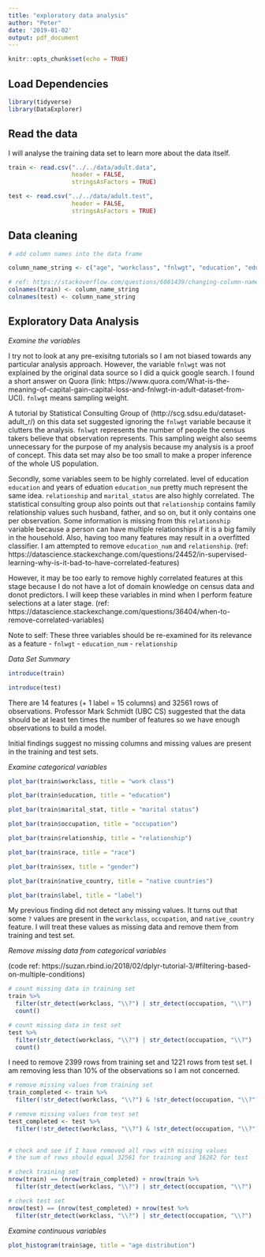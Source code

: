 ```yaml
---
title: "exploratory data analysis"
author: "Peter"
date: '2019-01-02'
output: pdf_document
---
```


```r
knitr::opts_chunk$set(echo = TRUE)
```

## Load Dependencies

```r

library(tidyverse)
library(DataExplorer)
```


## Read the data

I will analyse the training data set to learn more about the data itself.

```r

train <- read.csv("../../data/adult.data", 
                  header = FALSE,
                  stringsAsFactors = TRUE)

test <- read.csv("../../data/adult.test", 
                  header = FALSE,
                  stringsAsFactors = TRUE)
```

## Data cleaning

```r

# add column names into the data frame

column_name_string <- c("age", "workclass", "fnlwgt", "education", "education_num", "marital_stat", "occupation", "relationship", "race", "sex", "capital_gain", "capital_loss", "hr_per_wk", "native_country", "label")

# ref: https://stackoverflow.com/questions/6081439/changing-column-names-of-a-data-frame
colnames(train) <- column_name_string
colnames(test) <- column_name_string
```

## Exploratory Data Analysis

*Examine the variables*

I try not to look at any pre-exisitng tutorials so I am not biased towards any particular analysis approach. However, the variable `fnlwgt` was not explained by the original data source so I did a quick google search. I found a short answer on Quora (link: https://www.quora.com/What-is-the-meaning-of-capital-gain-capital-loss-and-fnlwgt-in-adult-dataset-from-UCI). `fnlwgt` means sampling weight. 

A tutorial by Statistical Consulting Group of (http://scg.sdsu.edu/dataset-adult_r/) on this data set suggested ignoring the `fnlwgt` variable because it clutters the analysis. `fnlwgt` represents the number of people the census takers believe that observation represents. This sampling weight also seems unnecessary for the purpose of my analysis because my analysis is a proof of concept. This data set may also be too small to make a proper inference of the whole US population. 

Secondly, some variables seem to be highly correlated. level of education `education` and years of eduation `education_num` pretty much represent the same idea. `relationship` and `marital_status` are also highly correlated. The statistical consulting group also points out that `relationship` contains family relationship values such husband, father, and so on, but it only contains one per observation. Some information is missing from this `relationship` variable because a person can have multiple relationships if it is a big family in the household. Also, having too many features may result in a overfitted classifier. I am attempted to remove `education_num` and `relationship`. (ref: https://datascience.stackexchange.com/questions/24452/in-supervised-learning-why-is-it-bad-to-have-correlated-features)

However, it may be too early to remove highly correlated features at this stage because I do not have a lot of domain knowledge on census data and donot predictors. I will keep these variables in mind when I perform feature selections at a later stage. (ref: https://datascience.stackexchange.com/questions/36404/when-to-remove-correlated-variables) 

Note to self: These three variables should be re-examined for its relevance as a feature 
- `fnlwgt` 
- `education_num`
- `relationship` 

*Data Set Summary*

```r

introduce(train)


```


```r

introduce(test)

```


There are 14 features (+ 1 label = 15 columns) and 32561 rows of observations. Professor Mark Schmidt (UBC CS) suggested that the data should be at least ten times the number of features so we have enough observations to build a model. 

Initial findings suggest no missing columns and missing values are present in the training and test sets. 

*Examine categorical variables*

```r

plot_bar(train$workclass, title = "work class")

```

```r

plot_bar(train$education, title = "education")

```


```r

plot_bar(train$marital_stat, title = "marital status")

```


```r

plot_bar(train$occupation, title = "occupation")

```

```r

plot_bar(train$relationship, title = "relationship")

```


```r

plot_bar(train$race, title = "race")

```

```r

plot_bar(train$sex, title = "gender")

```


```r

plot_bar(train$native_country, title = "native countries")

```


```r

plot_bar(train$label, title = "label")

```


My previous finding did not detect any missing values. It turns out that some `?` values are present in the `workclass`, `occupation`, and `native_country` feature. I will treat these values as missing data and remove them from training and test set.

*Remove missing data from categorical variables*

(code ref: https://suzan.rbind.io/2018/02/dplyr-tutorial-3/#filtering-based-on-multiple-conditions)

```r

# count missing data in training set
train %>% 
  filter(str_detect(workclass, "\\?") | str_detect(occupation, "\\?") | str_detect(native_country, "\\?")) %>% 
  count()


```

```r

# count missing data in test set
test %>% 
  filter(str_detect(workclass, "\\?") | str_detect(occupation, "\\?") | str_detect(native_country, "\\?")) %>% 
  count()
```

I need to remove 2399 rows from training set and 1221 rows from test set. I am removing less than 10% of the observations so I am not concerned.

```r

# remove missing values from training set
train_completed <- train %>% 
  filter(!str_detect(workclass, "\\?") & !str_detect(occupation, "\\?") & !str_detect(native_country, "\\?"))

# remove missing values from test set
test_completed <- test %>% 
  filter(!str_detect(workclass, "\\?") & !str_detect(occupation, "\\?") & !str_detect(native_country, "\\?"))
  
```

```r

# check and see if I have removed all rows with missing values
# the sum of rows should equal 32561 for training and 16282 for test

# check training set
nrow(train) == (nrow(train_completed) + nrow(train %>% 
  filter(str_detect(workclass, "\\?") | str_detect(occupation, "\\?") | str_detect(native_country, "\\?"))))

```

```r

# check test set
nrow(test) == (nrow(test_completed) + nrow(test %>% 
  filter(str_detect(workclass, "\\?") | str_detect(occupation, "\\?") | str_detect(native_country, "\\?"))))

```

*Examine continuous variables*

```r

plot_histogram(train$age, title = "age distribution") 

```

```r

```

